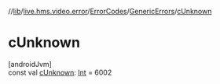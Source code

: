 //[lib](../../../../index)/[live.hms.video.error](../../index)/[ErrorCodes](../index)/[GenericErrors](index)/[cUnknown](c-unknown)

# cUnknown

[androidJvm]\
const val [cUnknown](c-unknown): [Int](https://kotlinlang.org/api/latest/jvm/stdlib/kotlin/-int/index.html) = 6002
